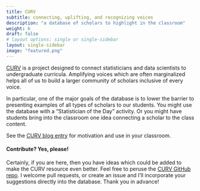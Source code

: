 ```yaml
---
title: CURV
subtitle: connecting, uplifting, and recognizing voices
description: "a database of scholars to highlight in the classroom"
weight: 6
draft: false
# layout options: single or single-sidebar
layout: single-sidebar
image: "featured.png"
---
```


<a href = "https://hardin47.github.io/CURV/" target = "_blank">CURV</a> is a project designed to connect statisticians and data scientists to undergraduate curricula. Amplifying voices which are often marginalized helps all of us to build a larger community of scholars inclusive of every voice.

In particular, one of the major goals of the database is to lower the barrier to presenting examples of all types of scholars to our students. You might use the database with a “Statistician of the Day” activity. Or you might have students bring into the classroom one idea connecting a scholar to the class content.

See the <a href = "https://hardin47.netlify.app/blogs/2023-08-11-curv/" target = "_blank">CURV blog entry</a> for motivation and use in your classroom.

#### Contribute? Yes, please!

Certainly, if you are here, then you have ideas which could be added to make the CURV resource even better.
Feel free to peruse the <a href = "https://github.com/hardin47/CURV/" target = "_blank">CURV GitHub repo</a>.
I welcome pull requests, or create an issue and I'll incorporate your suggestions directly into the database.
Thank you in advance!

